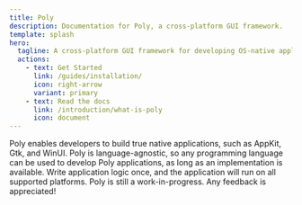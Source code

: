 ```yaml
---
title: Poly
description: Documentation for Poly, a cross-platform GUI framework.
template: splash
hero:
  tagline: A cross-platform GUI framework for developing OS-native application with one code base.
  actions:
    - text: Get Started
      link: /guides/installation/
      icon: right-arrow
      variant: primary
    - text: Read the docs
      link: /introduction/what-is-poly
      icon: document
---
```



<CardGrid>
	<Card title="Create Real Native applications" icon="pencil">
		Poly enables developers to build true native applications, such as AppKit, Gtk, and WinUI.
	</Card>
	<Card title="Language Agnostic" icon="translate">
		Poly is language-agnostic, so any programming language can be used to develop Poly applications,
		as long as an implementation is available.
	</Card>
	<Card title="Write Once, Run Anywhere" icon="rocket">
		Write application logic once, and the application will run on all supported platforms.
	</Card>
	<Card title="Work in Progress!" icon="open-book">
		Poly is still a work-in-progress. Any feedback is appreciated!
	</Card>
</CardGrid>
